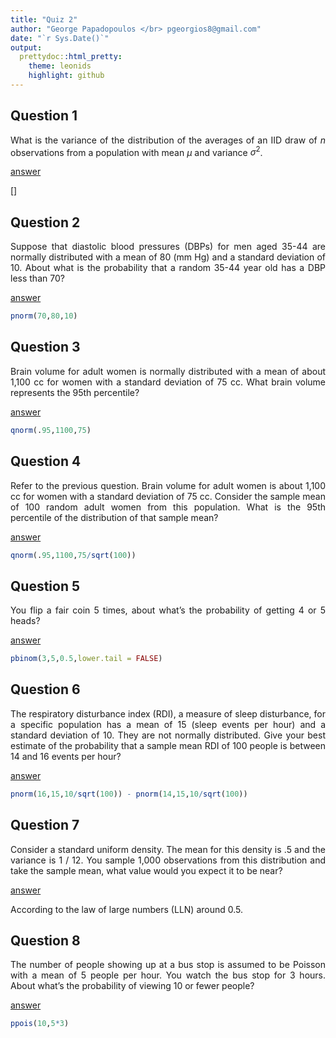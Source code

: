 ```yaml
---
title: "Quiz 2"
author: "George Papadopoulos </br> pgeorgios8@gmail.com"
date: "`r Sys.Date()`"
output:
  prettydoc::html_pretty:
    theme: leonids
    highlight: github
---
```

<style>body{text-align: justify}</style>

## Question 1

What is the variance of the distribution of the averages of an IID draw of $n$ observations from a population with mean
$\mu$ and variance $\sigma^2$.

<u>answer</u>

\[\frac{\sigma^2}{n}\]

## Question 2

Suppose that diastolic blood pressures (DBPs) for men aged 35-44 are normally distributed
with a mean of 80 (mm Hg) and a
standard deviation of 10. About what is the probability that a random 35-44 year old has a DBP less than 70?

<u>answer</u>

```r
pnorm(70,80,10)
```

## Question 3

Brain volume for adult women is normally distributed with a mean of about 1,100 cc for women 
with a standard deviation of 75 cc. What brain volume represents the 95th percentile?

<u>answer</u>

```r
qnorm(.95,1100,75)
```

## Question 4

Refer to the previous question. Brain volume for adult women is about 1,100 cc for women with a standard deviation of
75 cc. Consider the sample mean of 100 random adult women from this population. What is the 95th percentile of the
distribution of that sample mean? 

<u>answer</u>

```r
qnorm(.95,1100,75/sqrt(100))
```

## Question 5

You flip a fair coin 5 times, about what's the probability of getting 4 or 5 heads?

<u>answer</u>

```r
pbinom(3,5,0.5,lower.tail = FALSE)
```

## Question 6

The respiratory disturbance index (RDI), a measure of sleep disturbance, for a specific population has a mean of 15
(sleep events per hour) and a standard deviation of 10. They are not normally distributed. Give your best estimate of
the probability that a sample mean RDI of 100 people is between 14 and 16 events per hour?

<u>answer</u>

```r
pnorm(16,15,10/sqrt(100)) - pnorm(14,15,10/sqrt(100))
```

## Question 7

Consider a standard uniform density. The mean for this density is .5 and the variance is 1 / 12. You sample 1,000
observations from this distribution and take the sample mean, what value would you expect it to be near?

<u>answer</u>

According to the law of large numbers (LLN) around 0.5.

## Question 8

The number of people showing up at a bus stop is assumed to be Poisson with a mean of 5 people per hour. You watch
the bus stop for 3 hours. About what's the probability of viewing 10 or fewer people?

<u>answer</u>

```r
ppois(10,5*3)
```